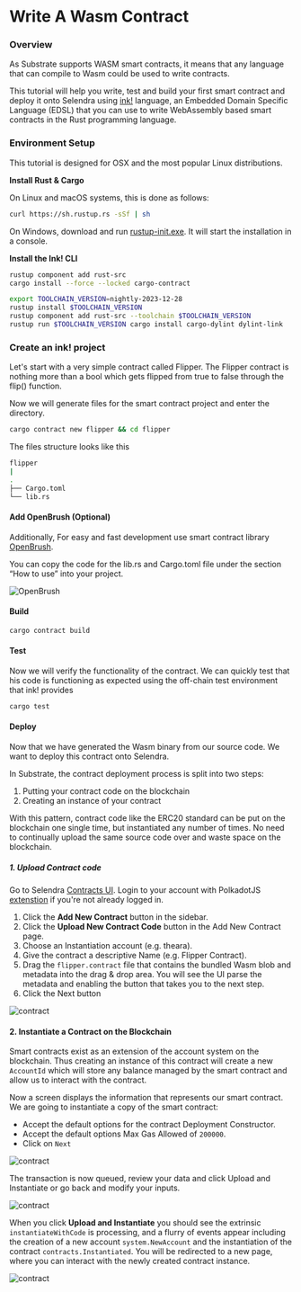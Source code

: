 # Write A Wasm Contract

### Overview

As Substrate supports WASM smart contracts, it means that any language that can compile to Wasm could be used to write contracts.

This tutorial will help you write, test and build your first smart contract and deploy it onto Selendra using [ink!](https://use.ink/) language, an Embedded Domain Specific Language (EDSL) that you can use to write WebAssembly based smart contracts in the Rust programming language.

### Environment Setup

This tutorial is designed for OSX and the most popular Linux distributions.

**Install Rust & Cargo**

On Linux and macOS systems, this is done as follows:

```bash
curl https://sh.rustup.rs -sSf | sh
```

On Windows, download and run [rustup-init.exe](https://win.rustup.rs/). It will start the installation in a console.

**Install the Ink! CLI**

```bash
rustup component add rust-src
cargo install --force --locked cargo-contract

export TOOLCHAIN_VERSION=nightly-2023-12-28
rustup install $TOOLCHAIN_VERSION
rustup component add rust-src --toolchain $TOOLCHAIN_VERSION
rustup run $TOOLCHAIN_VERSION cargo install cargo-dylint dylint-link
```

### Create an ink! project

Let's start with a very simple contract called Flipper. The Flipper contract is nothing more than a bool which gets flipped from true to false through the flip() function.

Now we will generate files for the smart contract project and enter the directory.

```bash
cargo contract new flipper && cd flipper
```

The files structure looks like this

```bash
flipper
|
.
├── Cargo.toml
└── lib.rs
```

#### Add OpenBrush (Optional)

Additionally, For easy and fast development use smart contract library [OpenBrush](https://openbrush.brushfam.io/).

You can copy the code for the lib.rs and Cargo.toml file under the section “How to use” into your project.

![OpenBrush](/images/openbrush.png)

#### Build

```bash
cargo contract build
```

#### Test

Now we will verify the functionality of the contract. We can quickly test that his code is functioning as expected using the off-chain test environment that ink! provides

```bash
cargo test
```

#### Deploy

Now that we have generated the Wasm binary from our source code. We want to deploy this contract onto Selendra.

In Substrate, the contract deployment process is split into two steps:

1. Putting your contract code on the blockchain
2. Creating an instance of your contract

With this pattern, contract code like the ERC20 standard can be put on the blockchain one single time, but instantiated any number of times. No need to continually upload the same source code over and waste space on the blockchain.

##### 1. Upload Contract code

Go to Selendra [Contracts UI](). Login to your account with PolkadotJS [extenstion]() if you're not already logged in.

1. Click the **Add New Contract** button in the sidebar.
2. Click the **Upload New Contract Code** button in the Add New Contract page.
3. Choose an Instantiation account (e.g. theara).
4. Give the contract a descriptive Name (e.g. Flipper Contract).
5. Drag the `flipper.contract` file that contains the bundled Wasm blob and metadata into the drag & drop area. You will see the UI parse the metadata and enabling the button that takes you to the next step.
6. Click the Next button

![contract](/wasm/wasm1.png)

#### 2. Instantiate a Contract on the Blockchain

Smart contracts exist as an extension of the account system on the blockchain. Thus creating an instance of this contract will create a new `AccountId` which will store any balance managed by the smart contract and allow us to interact with the contract.

Now a screen displays the information that represents our smart contract. We are going to instantiate a copy of the smart contract:

- Accept the default options for the contract Deployment Constructor.
- Accept the default options Max Gas Allowed of `200000`.
- Click on `Next`

![contract](/wasm/wasm2.png)

The transaction is now queued, review your data and click Upload and Instantiate or go back and modify your inputs.

![contract](/wasm/wasm3.png)

When you click **Upload and Instantiate** you should see the extrinsic `instantiateWithCode` is processing, and a flurry of events appear including the creation of a new account `system.NewAccount` and the instantiation of the contract `contracts.Instantiated`. You will be redirected to a new page, where you can interact with the newly created contract instance.

![contract](/wasm/wasm4.png)
